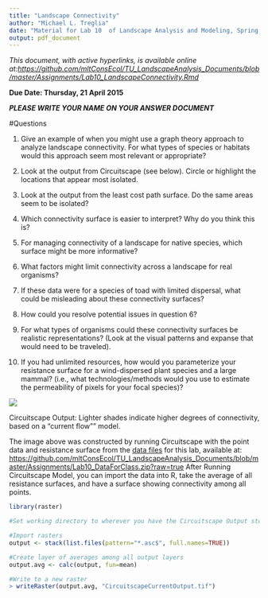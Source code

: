 ---
title: "Landscape Connectivity"
author: "Michael L. Treglia"
date: "Material for Lab 10  of Landscape Analysis and Modeling, Spring 2015"
output: pdf_document
---

*This document, with active hyperlinks, is available online at:[https://github.com/mltConsEcol/TU_LandscapeAnalysis_Documents/blob/master/Assignments/Lab10_LandscapeConnectivity.Rmd](https://github.com/mltConsEcol/TU_LandscapeAnalysis_Documents/blob/master/Assignments/Lab10_LandscapeConnectivity.Rmd)*

**Due Date: Thursday,  21 April 2015**

***PLEASE WRITE YOUR NAME ON YOUR ANSWER DOCUMENT***

#Questions

1) Give an example of when you might use a graph theory approach to analyze landscape connectivity. For what types of species or habitats would this approach seem most relevant or appropriate?

2) Look at the output from Circuitscape (see below). Circle or highlight the locations that appear most isolated.

3) Look at the output from the least cost path surface. Do the same areas seem to be isolated?

4) Which connectivity surface is easier to interpret? Why do you think this is?

5) For managing connectivity of a landscape for native species, which surface might be more informative?

6) What factors might limit connectivity across a landscape for real organisms?

7) If these data were for a species of toad with limited dispersal, what could be misleading about these connectivity surfaces? 

8) How could you resolve potential issues in question 6?

9) For what types of organisms could these connectivity surfaces be realistic representations? (Look at the visual patterns and expanse that would need to be traveled).

10) If you had unlimited resources, how would you parameterize your resistance surface for a wind-dispersed plant species and a large mammal? (i.e., what technologies/methods would you use to estimate the permeability of pixels for your focal species)?




![](./Images/Lab10_Circuitscape.png)\

Circuitscape Output: Lighter shades indicate higher degrees of connectivity, based on a "current flow"" model.

The image above was constructed by running Circuitscape with the point data and resistance surface from the [data files](https://github.com/mltConsEcol/TU_LandscapeAnalysis_Documents/blob/master/Assignments/Lab10_DataForClass.zip?raw=true) for this lab, available at: [https://github.com/mltConsEcol/TU_LandscapeAnalysis_Documents/blob/master/Assignments/Lab10_DataForClass.zip?raw=true](https://github.com/mltConsEcol/TU_LandscapeAnalysis_Documents/blob/master/Assignments/Lab10_DataForClass.zip?raw=true) 
After Running Circuitscape Model, you can import the data into R, take the average of all resistance surfaces, and have a surface showing connectivity among all points.

```{r, eval=FALSE, tidy=TRUE}
library(raster)

#Set working directory to wherever you have the Circuitscape Output stored

#Import rasters
output <- stack(list.files(pattern="*.asc$", full.names=TRUE))

#Create layer of averages among all output layers
output.avg <- calc(output, fun=mean)

#Write to a new raster
> writeRaster(output.avg, "CircuitscapeCurrentOutput.tif")
```
